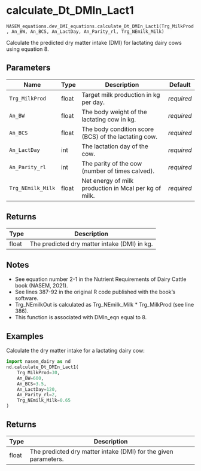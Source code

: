 # calculate_Dt_DMIn_Lact1 { #nasem_dairy.NASEM_equations.dev_DMI_equations.calculate_Dt_DMIn_Lact1 }

`NASEM_equations.dev_DMI_equations.calculate_Dt_DMIn_Lact1(Trg_MilkProd, An_BW, An_BCS, An_LactDay, An_Parity_rl, Trg_NEmilk_Milk)`

Calculate the predicted dry matter intake (DMI) for lactating dairy cows using equation 8.

## Parameters

| Name              | Type   | Description                                           | Default    |
|-------------------|--------|-------------------------------------------------------|------------|
| `Trg_MilkProd`    | float  | Target milk production in kg per day.                 | _required_ |
| `An_BW`           | float  | The body weight of the lactating cow in kg.           | _required_ |
| `An_BCS`          | float  | The body condition score (BCS) of the lactating cow.  | _required_ |
| `An_LactDay`      | int    | The lactation day of the cow.                         | _required_ |
| `An_Parity_rl`    | int    | The parity of the cow (number of times calved).       | _required_ |
| `Trg_NEmilk_Milk` | float  | Net energy of milk production in Mcal per kg of milk. | _required_ |

## Returns

| Type   | Description                                  |
|--------|----------------------------------------------|
| float  | The predicted dry matter intake (DMI) in kg. |

## Notes

- See equation number 2-1 in the Nutrient Requirements of Dairy Cattle book (NASEM, 2021).
- See lines 387-92 in the original R code published with the book's software.
- Trg_NEmilkOut is calculated as Trg_NEmilk_Milk * Trg_MilkProd (see line 386).
- This function is associated with DMIn_eqn equal to 8.

## Examples

Calculate the dry matter intake for a lactating dairy cow:

```python
import nasem_dairy as nd
nd.calculate_Dt_DMIn_Lact1(
    Trg_MilkProd=30,
    An_BW=600,
    An_BCS=3.5,
    An_LactDay=120,
    An_Parity_rl=2,
    Trg_NEmilk_Milk=0.65
)
```

## Returns

| Type   | Description                                                     |
|--------|-----------------------------------------------------------------|
| float  | The predicted dry matter intake (DMI) for the given parameters. |